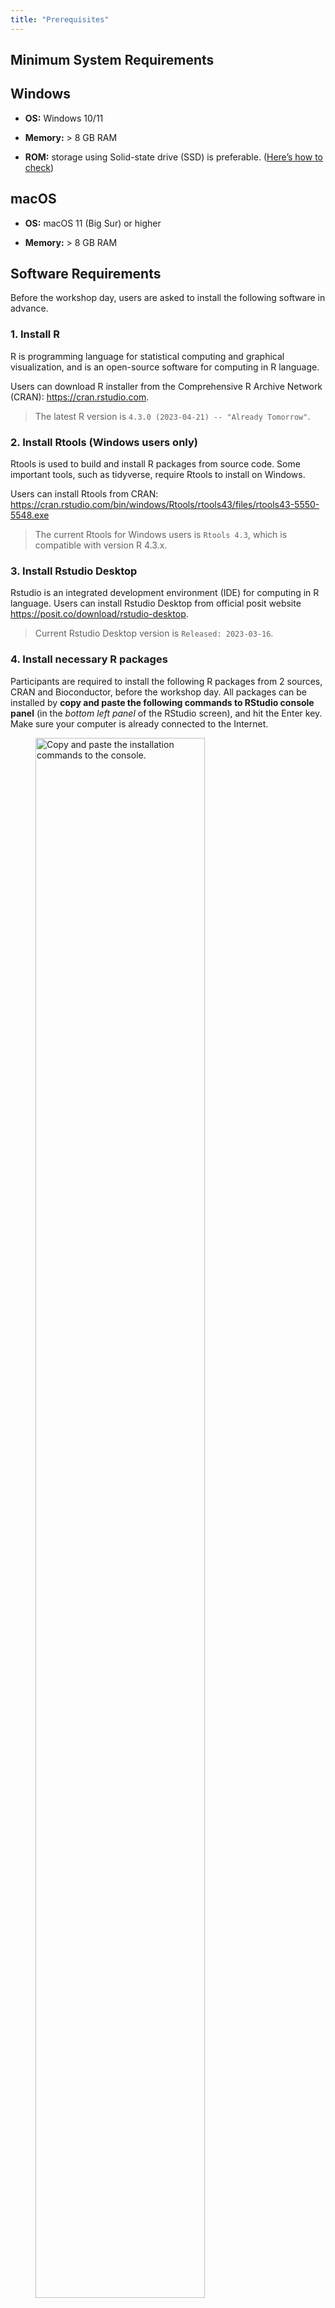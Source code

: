 ```yaml
---
title: "Prerequisites"
---
```


## Minimum System Requirements

::: panel-tabset
## Windows

-   **OS:** Windows 10/11

-   **Memory:** \> 8 GB RAM

-   **ROM:** storage using Solid-state drive (SSD) is preferable. ([Here's how to check](https://www.lifewire.com/is-my-storage-ssd-or-hdd-5191369))

## macOS

-   **OS:** macOS 11 (Big Sur) or higher

-   **Memory:** \> 8 GB RAM
:::

## Software Requirements

Before the workshop day, users are asked to install the following software in advance.

### 1. Install R

R is programming language for statistical computing and graphical visualization, and is an open-source software for computing in R language.

Users can download R installer from the Comprehensive R Archive Network (CRAN): [https://cran.rstudio.com](https://cran.rstudio.com/).

> The latest R version is `4.3.0 (2023-04-21) -- "Already Tomorrow"`.

### 2. Install Rtools (Windows users only)

Rtools is used to build and install R packages from source code. Some important tools, such as tidyverse, require Rtools to install on Windows.

Users can install Rtools from CRAN: <https://cran.rstudio.com/bin/windows/Rtools/rtools43/files/rtools43-5550-5548.exe>

> The current Rtools for Windows users is `Rtools 4.3`, which is compatible with version R 4.3.x.

### 3. Install Rstudio Desktop

Rstudio is an integrated development environment (IDE) for computing in R language. Users can install Rstudio Desktop from official posit website <https://posit.co/download/rstudio-desktop>.

> Current Rstudio Desktop version is `Released: 2023-03-16`.

### 4. Install necessary R packages

Participants are required to install the following R packages from 2 sources, CRAN and Bioconductor, before the workshop day. All packages can be installed by **copy and paste the following commands to RStudio console panel** (in the *bottom left panel* of the RStudio screen), and hit the Enter key. Make sure your computer is already connected to the Internet.

![Copy and paste the installation commands to the console.](img/install-in-console_CRAN.gif){fig-align="center" width="80%"}

4.1 Install packages from CRAN:

```r
if (!require("pacman"))
  install.packages("pacman"
  )
pacman::p_load(
  tidyverse,
  paletteer,
  scales,
  RColorBrewer,
  ggpubr,
  VennDiagram,
  circlize,
  viridis,
  png,
  GGally,
  cowplot,
  openxlsx,
  gridExtra,
  gtable,
  egg,
  ggfortify,
  FactoMineR,
  factoextra,
  gridGraphics,
  corrplot,
  plotly,
  agricolae,
  ggsci
)
```

![Copy and paste the installation commands to the console.](img/install-in-console_bioconductor.gif){fig-align="center" width="80%"}

4.2 Install packages from Bioconductor:

```r
if (!requireNamespace("BiocManager", quietly = TRUE))
  install.packages("BiocManager")

BiocManager::install(c("ComplexHeatmap", "DESeq2", 
                       "pcaExplorer", "EnhancedVolcano"))
```

📧 For technical issues regarding R packages installation, please email the issues to Prasert Yodsawat (**prasert.y\@outlook.com**).

::: callout-tip
## Optional 📖

In addition, users with some experience with R are beneficial. This workshop focuses on intermediate knowledge of R for managing and visualizing data. We recommend that participants familiarize themselves with the basics of R before attending this workshop. Here we also provide some online courses that would be helpful:

-   [R Programming Tutorial - Learn the Basics of Statistical Computing](https://youtu.be/_V8eKsto3Ug) from freecodecamp.org

-   [Introduction to R](https://www.datacamp.com/courses/free-introduction-to-r) from Datacamp

-   [A (very) short introduction to R](https://github.com/ClaudiaBrauer/A-very-short-introduction-to-R/blob/master/documents/A%20(very)%20short%20introduction%20to%20R.pdf): The 10-page document by Torfs & Brauer with background information and exercises, plus 2 pages with a list of useful functions. Working through this document takes a couple of hours (depending on your background knowledge).
:::
